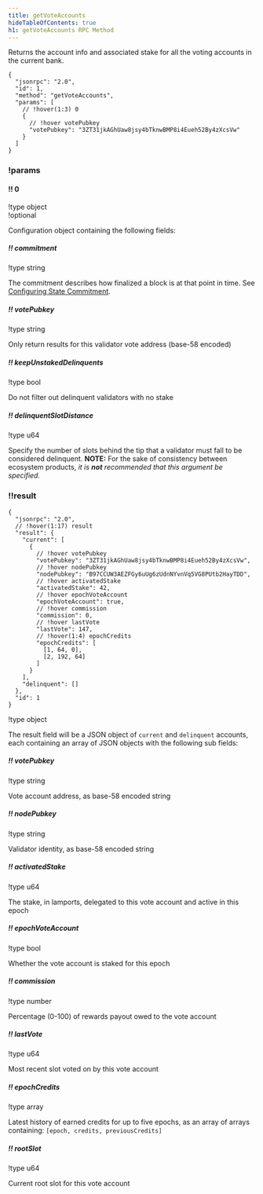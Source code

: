 ```yaml
---
title: getVoteAccounts
hideTableOfContents: true
h1: getVoteAccounts RPC Method
---
```


Returns the account info and associated stake for all the voting accounts in the
current bank.

<HTTPMethod>

```jsonc !!request
{
  "jsonrpc": "2.0",
  "id": 1,
  "method": "getVoteAccounts",
  "params": [
    // !hover(1:3) 0
    {
      // !hover votePubkey
      "votePubkey": "3ZT31jkAGhUaw8jsy4bTknwBMP8i4Eueh52By4zXcsVw"
    }
  ]
}
```

### !params

#### !! 0

!type object  
!optional

Configuration object containing the following fields:

##### !! commitment

!type string

The commitment describes how finalized a block is at that point in time. See
[Configuring State Commitment](/docs/rpc#configuring-state-commitment).

##### !! votePubkey

!type string

Only return results for this validator vote address (base-58 encoded)

##### !! keepUnstakedDelinquents

!type bool

Do not filter out delinquent validators with no stake

##### !! delinquentSlotDistance

!type u64

Specify the number of slots behind the tip that a validator must fall to be
considered delinquent. **NOTE:** For the sake of consistency between ecosystem
products, _it is **not** recommended that this argument be specified._

### !!result

```jsonc !response
{
  "jsonrpc": "2.0",
  // !hover(1:17) result
  "result": {
    "current": [
      {
        // !hover votePubkey
        "votePubkey": "3ZT31jkAGhUaw8jsy4bTknwBMP8i4Eueh52By4zXcsVw",
        // !hover nodePubkey
        "nodePubkey": "B97CCUW3AEZFGy6uUg6zUdnNYvnVq5VG8PUtb2HayTDD",
        // !hover activatedStake
        "activatedStake": 42,
        // !hover epochVoteAccount
        "epochVoteAccount": true,
        // !hover commission
        "commission": 0,
        // !hover lastVote
        "lastVote": 147,
        // !hover(1:4) epochCredits
        "epochCredits": [
          [1, 64, 0],
          [2, 192, 64]
        ]
      }
    ],
    "delinquent": []
  },
  "id": 1
}
```

!type object

The result field will be a JSON object of `current` and `delinquent` accounts,
each containing an array of JSON objects with the following sub fields:

##### !! votePubkey

!type string

Vote account address, as base-58 encoded string

##### !! nodePubkey

!type string

Validator identity, as base-58 encoded string

##### !! activatedStake

!type u64

The stake, in lamports, delegated to this vote account and active in this epoch

##### !! epochVoteAccount

!type bool

Whether the vote account is staked for this epoch

##### !! commission

!type number

Percentage (0-100) of rewards payout owed to the vote account

##### !! lastVote

!type u64

Most recent slot voted on by this vote account

##### !! epochCredits

!type array

Latest history of earned credits for up to five epochs, as an array of arrays
containing: `[epoch, credits, previousCredits]`

##### !! rootSlot

!type u64

Current root slot for this vote account

</HTTPMethod>
